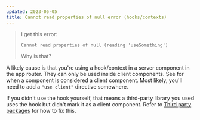 ```yaml
---
updated: 2023-05-05
title: Cannot read properties of null error (hooks/contexts)
---
```


> I get this error:
>
> ```
> Cannot read properties of null (reading 'useSomething')
> ```
>
> Why is that?

A likely cause is that you're using a hook/context in a server component in the app router. They can
only be used inside client components. See
<Question id="when-is-a-component-a-client-component-in-the-app-router" /> for when a component is
considered a client component. Most likely, you'll need to add a `"use client"` directive somewhere.

If you didn't use the hook yourself, that means a third-party library you used uses the hook but
didn't mark it as a client component. Refer to
[Third party packages](https://nextjs.org/docs/getting-started/react-essentials#third-party-packages)
for how to fix this.
